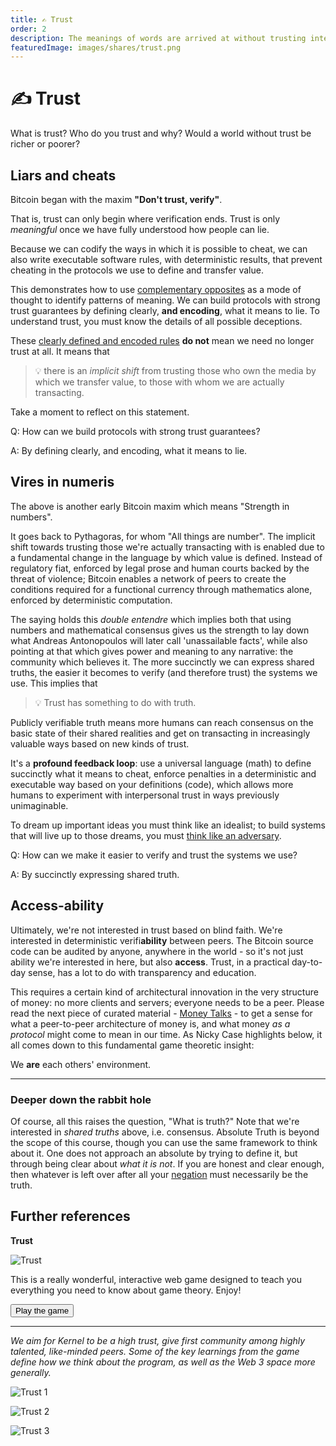```yaml
---
title: ✍️ Trust
order: 2
description: The meanings of words are arrived at without trusting intermediaries. Blockchains instantiate this same phenomenon for any programmable transaction. We all know what 'love' signifies, but it takes real relationship to experience its deeper meaning. Exploring these kind of new 'trust spaces' is what Kernel is all about.
featuredImage: images/shares/trust.png
---
```


# ✍️ Trust

What is trust? Who do you trust and why? Would a world without trust be richer or poorer? 

<AudioPlayer src="https://kernel-audio.s3.amazonaws.com/M0E2+-+Trust.mp3"/>

## Liars and cheats

Bitcoin began with the maxim **"Don't trust, verify"**. 

That is, trust can only begin where verification ends. Trust is only *meaningful* once we have 
fully understood how people can lie. 

Because we can codify the ways in which it is possible to cheat, we can also write executable 
software rules, with deterministic results, that prevent cheating in the protocols we use to 
define and transfer value. 

This demonstrates how to use [complementary opposites](/learn/module-0/play-of-pattern) as a 
mode of thought to identify patterns of meaning. We can build protocols with strong trust 
guarantees by defining clearly, **and encoding**, what it means to lie. To understand trust, 
you must know the details of all possible deceptions.

These [clearly defined and encoded rules](https://github.com/jimmysong/programmingbitcoin/blob/master/ch07.asciidoc) **do not** mean we need no longer trust at all. It means that 

> 💡 there is an *implicit shift* from trusting those who own the media by which we transfer 
value, to those with whom we are actually transacting.

Take a moment to reflect on this statement.

<Flash>

<Card>

Q: How can we build protocols with strong trust guarantees?

A: By defining clearly, and encoding, what it means to lie.

</Card>

</Flash>

## Vires in numeris

The above is another early Bitcoin maxim which means "Strength in numbers". 

It goes back to Pythagoras, for whom "All things are number". The implicit shift towards 
trusting those we're actually transacting with is enabled due to a fundamental change in the 
language by which value is defined. Instead of regulatory fiat, enforced by legal prose and 
human courts backed by the threat of violence; Bitcoin enables a network of peers to create 
the conditions required for a functional currency through mathematics alone, enforced by 
deterministic computation.

The saying holds this _double entendre_ which implies both that using numbers and mathematical 
consensus gives us the strength to lay down what Andreas Antonopoulos will later call 
'unassailable facts', while also pointing at that which gives power and meaning to any narrative: 
the community which believes it. The more succinctly we can express shared truths, the easier 
it becomes to verify (and therefore trust) the systems we use. This implies that

> 💡 Trust has something to do with truth. 

Publicly verifiable truth means more humans can reach consensus on the basic state of their 
shared realities and get on transacting in increasingly valuable ways based on new kinds of 
trust. 

It's a **profound feedback loop**: use a universal language (math) to define succinctly what it 
means to cheat, enforce penalties in a deterministic and executable way based on your definitions 
(code), which allows more humans to experiment with interpersonal trust in ways previously 
unimaginable.

To dream up important ideas you must think like an idealist; to build systems that will live up 
to those dreams, you must [think like an adversary](https://theconvivialsociety.substack.com/p/the-questions-concerning-technology).

<Flash>

<Card>

Q: How can we make it easier to verify and trust the systems we use?

A: By succinctly expressing shared truth.

</Card>

</Flash>

## Access-ability

Ultimately, we're not interested in trust based on blind faith. We're interested in deterministic 
verifi**ability** between peers. The Bitcoin source code can be audited by anyone, anywhere in 
the world - so it's not just ability we're interested in here, but also **access**. Trust, in a 
practical day-to-day sense, has a lot to do with transparency and education. 

This requires a certain kind of architectural innovation in the very structure of money: no more 
clients and servers; everyone needs to be a peer. Please read the next piece of curated 
material - [Money Talks](/learn/module-0/money-language) - to get a sense for what a 
peer-to-peer architecture of money is, and what money _as a protocol_ might come to mean in 
our time. As Nicky Case highlights below, it all comes down to this fundamental game theoretic 
insight: 

<StatusBanner warning sticky>

We **are** each others' environment.

</StatusBanner>

---

### Deeper down the rabbit hole

Of course, all this raises the question, "What is truth?" Note that we're interested in 
*shared truths* above, i.e. consensus. Absolute Truth is beyond the scope of this course, though 
you can use the same framework to think about it. One does not approach an absolute by trying 
to define it, but through being clear about *what it is not*. If you are honest and clear enough, 
then whatever is left over after all your [negation](https://openjournals.library.sydney.edu.au/index.php/SSR/article/viewFile/202/181) 
must necessarily be the truth.

## Further references

<InfoBlock>

<Box>

**Trust**

![Trust](/images/mod0-img/trust.jpg)

This is a really wonderful, interactive web game 
designed to teach you everything you need to know 
about game theory. Enjoy!

<Aligner center>
<Button to="https://ncase.me/trust/">
    Play the game
</Button>
</Aligner>

</Box>

</InfoBlock>

---

*We aim for Kernel to be a high trust, give first community among highly talented, like-minded peers. Some of the key learnings from the game define how we think about the program, as well as the Web 3 space more generally.*

![Trust 1](/images/mod0-img/trust1.png)

![Trust 2](/images/mod0-img/trust2.png)

![Trust 3](/images/mod0-img/trust3.png)
